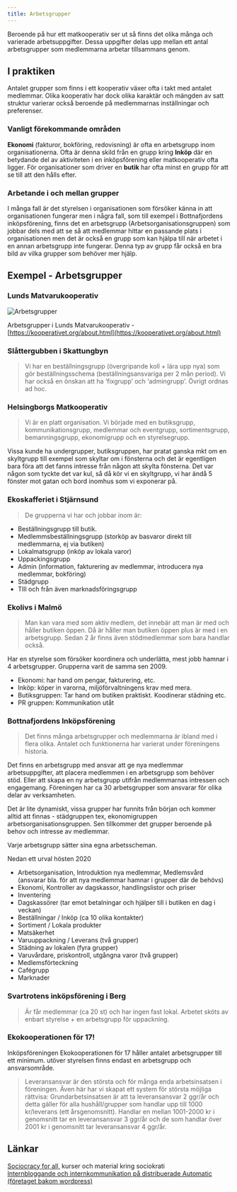 ```yaml
---
title: Arbetsgrupper
---
```


Beroende på hur ett matkooperativ ser ut så finns det olika många och varierade arbetsuppgifter. Dessa uppgifter delas upp mellan ett antal arbetsgrupper som medlemmarna arbetar tillsammans genom.

## I praktiken

Antalet grupper som finns i ett kooperativ växer ofta i takt med antalet medlemmar. Olika kooperativ har dock olika karaktär och mängden av satt struktur varierar också beroende på medlemmarnas inställningar och preferenser.

### Vanligt förekommande områden

**Ekonomi** (fakturor, bokföring, redovisning) är ofta en arbetsgrupp inom organisationerna. Ofta är denna skild från en grupp kring **Inköp** där en betydande del av aktiviteten i en inköpsförening eller matkooperativ ofta ligger. För organisationer som driver en **butik** har ofta minst en grupp för att se till att den hålls efter.

### Arbetande i och mellan grupper

I många fall är det styrelsen i organisationen som försöker känna in att organisationen fungerar men i några fall, som till exempel i Bottnafjordens inköpsförening, finns det en arbetsgrupp (Arbetsorganisationsgruppen) som jobbar dels med att se så att medlemmar hittar en passande plats i organisationen men det är också en grupp som kan hjälpa till när arbetet i en annan arbetsgrupp inte fungerar. Denna typ av grupp får också en bra bild av vilka grupper som behöver mer hjälp.

## Exempel - Arbetsgrupper

### Lunds Matvarukooperativ

![Arbetsgrupper](/img/arbetsgrupper.png)

Arbetsgrupper i Lunds Matvarukooperativ - [https://kooperativet.org/about.html](https://kooperativet.org/about.html)

### Slåttergubben i Skattungbyn

> Vi har en beställningsgrupp (övergripande koll + lära upp nya) som gör beställningsschema (beställningsansvariga per 2 mån period). Vi har också en önskan att ha ‘fixgrupp’ och ‘admingrupp’. Övrigt ordnas ad hoc.

### Helsingborgs Matkooperativ

> Vi är en platt organisation. Vi började med en butiksgrupp, kommunikationsgrupp, medlemmar och eventgrupp, sortimentsgrupp, bemanningsgrupp, ekonomigrupp och en styrelsegrupp.

Vissa kunde ha undergrupper, butiksgruppen, har pratat ganska mkt om en skyltgrupp till exempel som skyltar om i fönsterna och det är egentligen bara föra att det fanns intresse från någon att skylta fönsterna. Det var någon som tyckte det var kul, så då kör vi en skyltgrupp, vi har ändå 5 fönster mot gatan och bord inomhus som vi exponerar på.

### Ekoskafferiet i Stjärnsund

> De grupperna vi har och jobbar inom är:

- Beställningsgrupp till butik.
- Medlemmsbeställningsgrupp (storköp av basvaror direkt till medlemmarna, ej via butiken)
- Lokalmatsgrupp (inköp av lokala varor)
- Uppackingsgrupp
- Admin (information, fakturering av medlemmar, introducera nya medlemmar, bokföring)
- Städgrupp
- TIll och från även marknadsföringsgrupp

### Ekolivs i Malmö

> Man kan vara med som aktiv medlem, det innebär att man är med och håller butiken öppen. Då är håller man butiken öppen plus är med i en arbetsgrupp. Sedan 2 år finns även stödmedlemmar som bara handlar också.

Har en styrelse som försöker koordinera och underlätta, mest jobb hamnar i 4 arbetsgrupper. Grupperna varit de samma sen 2009.

- Ekonomi: har hand om pengar, fakturering, etc.
- Inköp: köper in varorna, miljöförvaltningens krav med mera.
- Butiksgruppen: Tar hand om butiken praktiskt. Koodinerar städning etc.
- PR gruppen: Kommunikation utåt

### Bottnafjordens Inköpsförening

> Det finns många arbetsgrupper och medlemmarna är ibland med i flera olika. Antalet och funktionerna har varierat under föreningens historia.

Det finns en arbetsgrupp med ansvar att ge nya medlemmar arbetsuppgifter, att placera medlemmen i en arbetsgrupp som behöver stöd. Eller att skapa en ny arbetsgrupp utifrån medlemmarnas intressen och engagemang. Föreningen har ca 30 arbetsgrupper som ansvarar för olika delar av verksamheten.

Det är lite dynamiskt, vissa grupper har funnits från början och kommer alltid att finnas - städgruppen tex, ekonomigruppen arbetsorganisationsgruppen. Sen tillkommer det grupper beroende på behov och intresse av medlemmar.

Varje arbetsgrupp sätter sina egna arbetsscheman.

Nedan ett urval hösten 2020

- Arbetsorganisation, Introduktion nya medlemmar, Medlemsvård (ansvarar bla. för att nya medlemmar hamnar i grupper där de behövs)
- Ekonomi, Kontroller av dagskassor, handlingslistor och priser
- Inventering
- Dagskassörer (tar emot betalningar och hjälper till i butiken en dag i veckan)
- Beställningar / Inköp (ca 10 olika kontakter)
- Sortiment / Lokala produkter
- Matsäkerhet
- Varuuppackning / Leverans (två grupper)
- Städning av lokalen (fyra grupper)
- Varuvårdare, priskontroll, utgångna varor (två grupper)
- Medlemsförteckning
- Cafégrupp
- Marknader

### Svartrotens inköpsförening i Berg

> Är får medlemmar (ca 20 st) och har ingen fast lokal. Arbetet sköts av enbart styrelse + en arbetsgrupp för uppackning.

### Ekokooperationen för 17!

Inköpsföreningen Ekokooperationen för 17 håller antalet arbetsgrupper till ett minimum. utöver styrelsen finns endast en arbetsgrupp och ansvarsområde.

> Leveransansvar är den största och för många enda arbetsinsatsen i föreningen. Även här har vi skapat ett system för största möjliga rättvisa:
> Grundarbetsinsatsen är att ta leveransansvar 2 ggr/år och detta gäller för alla hushåll/grupper som handlar upp till 1000 kr/leverans (ett årsgenomsnitt). Handlar en mellan 1001-2000 kr i genomsnitt tar en leveransansvar 3 ggr/år och de som handlar över 2001 kr i genomsnitt tar leveransansvar 4 ggr/år.


## Länkar

[Sociocracy for all,](https://www.sociocracyforall.org/) kurser och material kring sociokrati  
[Internbloggande och internkommunikation på distribuerade Automatic (företaget bakom wordpress)](https://samharris.org/podcasts/194-new-future-work/)
